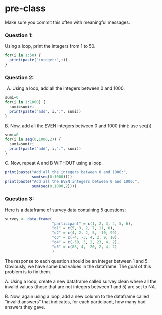 # pre-class


Make sure you commit this often with meaningful messages. 

### Question 1:

Using a loop, print the integers from 1 to 50. 
```R
for(i in 1:50) {
  print(paste("integer:",i))
}
```

### Question 2:

A.  Using a loop, add all the integers between 0 and 1000.
```R
sumi=0
for(i in 1:1000) {
  sumi=sumi+i
  print(paste("add", i,":", sumi))
}
```
B. Now, add all the EVEN integers between 0 and 1000 (hint: use seq())
```R
sumi=0
for(i in seq(0,1000,2)) {
  sumi=sumi+i
  print(paste("add", i,":", sumi))
}
```
C. Now, repeat A and B WITHOUT using a loop.
```R
print(paste("Add all the integers between 0 and 1000:", 
            sum(seq(0:1000))))
print(paste("Add all the EVEN integers between 0 and 1000:", 
            sum(seq(0,1000,2))))
```

### Question 3:

Here is a dataframe of survey data containing 5 questions:
```r
survey <- data.frame(
                     "participant" = c(1, 2, 3, 4, 5, 6),
                     "q1" = c(5, 3, 2, 7, 11, 0),
                     "q2" = c(4, 2, 2, 5, -10, 99),
                     "q3" = c(-4, -3, 4, 2, 9, 10),
                     "q4" = c(-30, 5, 2, 23, 4, 2),
                     "q5" = c(88, 4, -20, 2, 4, 2)
                     )
```
The response to each question should be an integer between 1 and 5. Obviously, we have some bad values in the dataframe. The goal of this problem is to fix them.

A. Using a loop, create a new dataframe called survey.clean where all the invalid values (those that are not integers between 1 and 5) are set to NA.

B. Now, again using a loop, add a new column to the dataframe called “invalid.answers” that indicates, for each participant, how many bad answers they gave.